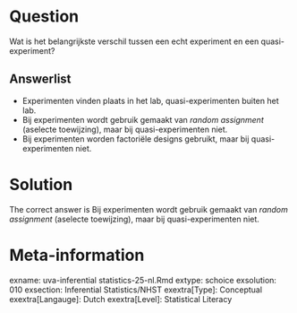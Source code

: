 Question
========

Wat is het belangrijkste verschil tussen een echt experiment en een quasi-experiment? 

Answerlist
----------
* Experimenten vinden plaats in het lab, quasi-experimenten buiten het lab.
* Bij experimenten wordt gebruik gemaakt van *random assignment* (aselecte toewijzing), maar bij quasi-experimenten niet.
* Bij experimenten worden factoriële designs gebruikt, maar bij quasi-experimenten niet.

Solution
========

The correct answer is  Bij experimenten wordt gebruik gemaakt van *random assignment* (aselecte toewijzing), maar bij quasi-experimenten niet. 

Meta-information
================
exname: uva-inferential statistics-25-nl.Rmd 
extype: schoice 
exsolution: 010 
exsection: Inferential Statistics/NHST
exextra[Type]: Conceptual 
exextra[Langauge]: Dutch 
exextra[Level]: Statistical Literacy 
